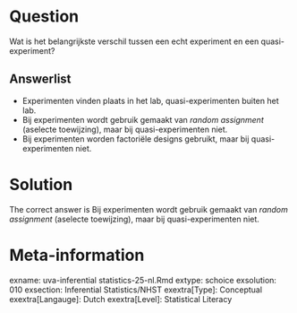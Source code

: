 Question
========

Wat is het belangrijkste verschil tussen een echt experiment en een quasi-experiment? 

Answerlist
----------
* Experimenten vinden plaats in het lab, quasi-experimenten buiten het lab.
* Bij experimenten wordt gebruik gemaakt van *random assignment* (aselecte toewijzing), maar bij quasi-experimenten niet.
* Bij experimenten worden factoriële designs gebruikt, maar bij quasi-experimenten niet.

Solution
========

The correct answer is  Bij experimenten wordt gebruik gemaakt van *random assignment* (aselecte toewijzing), maar bij quasi-experimenten niet. 

Meta-information
================
exname: uva-inferential statistics-25-nl.Rmd 
extype: schoice 
exsolution: 010 
exsection: Inferential Statistics/NHST
exextra[Type]: Conceptual 
exextra[Langauge]: Dutch 
exextra[Level]: Statistical Literacy 
